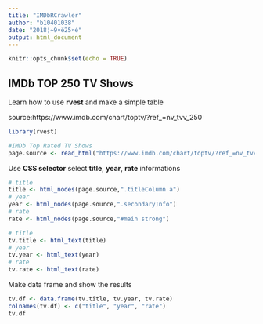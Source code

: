 ---
title: "IMDbRCrawler"
author: "b10401038"
date: "2018¦~9¤ë25¤é"
output: html_document
---

```{r setup, include=FALSE}
knitr::opts_chunk$set(echo = TRUE)
```

## IMDb TOP 250 TV Shows

Learn how to use **rvest** and make a simple table

source:https://www.imdb.com/chart/toptv/?ref_=nv_tvv_250

```{r warning=FALSE, message=FALSE}
library(rvest)

#IMDb Top Rated TV Shows
page.source <- read_html("https://www.imdb.com/chart/toptv/?ref_=nv_tvv_250")
```

Use **CSS selector** select **title**, **year**, **rate** informations

```{r}
# title
title <- html_nodes(page.source,".titleColumn a")
# year
year <- html_nodes(page.source,".secondaryInfo")
# rate
rate <- html_nodes(page.source,"#main strong")

# title
tv.title <- html_text(title)
# year
tv.year <- html_text(year)
# rate
tv.rate <- html_text(rate)

```

Make data frame and show the results
```{r}
tv.df <- data.frame(tv.title, tv.year, tv.rate)
colnames(tv.df) <- c("title", "year", "rate")
tv.df
```
